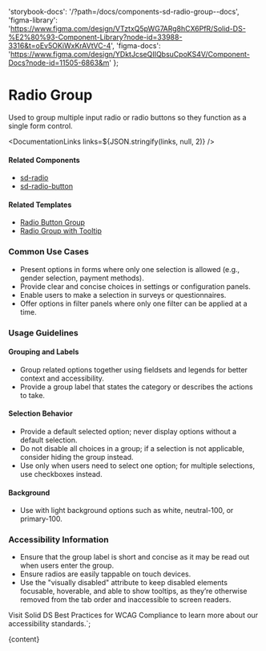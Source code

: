 

  'storybook-docs': '/?path=/docs/components-sd-radio-group--docs',
  'figma-library':
    'https://www.figma.com/design/VTztxQ5pWG7ARg8hCX6PfR/Solid-DS-%E2%80%93-Component-Library?node-id=33988-3316&t=oEv5OKiWxKrAVtVC-4',
  'figma-docs': 'https://www.figma.com/design/YDktJcseQIIQbsuCpoKS4V/Component-Docs?node-id=11505-6863&m'
};

# Radio Group

Used to group multiple input radio or radio buttons so they function as a single form control.

<DefaultStory />

<DocumentationLinks links=${JSON.stringify(links, null, 2)} />

#### Related Components

- [sd-radio](/?path=/docs/components-sd-radio--docs)
- [sd-radio-button](/?path=/docs/components-sd-radio-button--docs)

#### Related Templates

- [Radio Button Group](/?path=/docs/templates-radio-button-group--docs)
- [Radio Group with Tooltip](/?path=/docs/templates-tooltip--docs)

### Common Use Cases

- Present options in forms where only one selection is allowed (e.g., gender selection, payment methods).
- Provide clear and concise choices in settings or configuration panels.
- Enable users to make a selection in surveys or questionnaires.
- Offer options in filter panels where only one filter can be applied at a time.

### Usage Guidelines

#### Grouping and Labels

- Group related options together using fieldsets and legends for better context and accessibility.
- Provide a group label that states the category or describes the actions to take.

#### Selection Behavior

- Provide a default selected option; never display options without a default selection.
- Do not disable all choices in a group; if a selection is not applicable, consider hiding the group instead.
- Use only when users need to select one option; for multiple selections, use checkboxes instead.

#### Background

- Use with light background options such as white, neutral-100, or primary-100.

### Accessibility Information

- Ensure that the group label is short and concise as it may be read out when users enter the group.
- Ensure radios are easily tappable on touch devices.
- Use the "visually disabled" attribute to keep disabled elements focusable, hoverable, and able to show tooltips, as they’re otherwise removed from the tab order and inaccessible to screen readers.

Visit <sd-link href="https://www.figma.com/design/YDktJcseQIIQbsuCpoKS4V/Component-Docs?node-id=10708-5011&t=Z1FxSGWkmXG5r5sw-4" target="_blank">Solid DS Best Practices for WCAG Compliance</sd-link> to learn more about our accessibility standards.`;

<Meta title="Components/sd-radio-group/Overview" />

<OverviewFormatter story={SdRadioGroupStories.Default}>{content}</OverviewFormatter>

